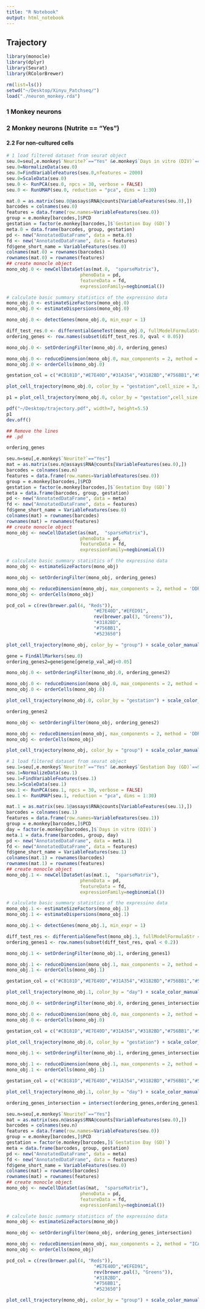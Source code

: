 ```yaml
---
title: "R Notebook"
output: html_notebook
---
```


## Trajectory
```r
library(monocle)
library(dplyr)
library(Seurat)
library(RColorBrewer)

rm(list=ls())
setwd("~/Desktop/Xinyu_Patchseq/")
load("./neuron_monkey.rda")
```

### 1 Monkey neurons
### 2 Monkey neurons (Nutrite == "Yes")
#### 2.2 For non-cultured cells 
```r
# 1 load filtered dataset from seurat object
seu.0=seu[,e.monkey$`Neurite?`=="Yes" &e.monkey$`Days in vitro (DIV)`== 0]
seu.0=NormalizeData(seu.0)
seu.0=FindVariableFeatures(seu.0,nfeatures = 2000)
seu.0=ScaleData(seu.0)
seu.0 <- RunPCA(seu.0, npcs = 30, verbose = FALSE)
seu.0 <- RunUMAP(seu.0, reduction = "pca", dims = 1:30)

mat.0 = as.matrix(seu.0@assays$RNA@counts[VariableFeatures(seu.0),])
barcodes = colnames(seu.0)
features = data.frame(row.names=VariableFeatures(seu.0))
group = e.monkey[barcodes,]$PCD
gestation = factor(e.monkey[barcodes,]$`Gestation Day (GD)`)
meta.0 = data.frame(barcodes, group, gestation)
pd <- new("AnnotatedDataFrame", data = meta.0)
fd <- new("AnnotatedDataFrame", data = features)
fd$gene_short_name = VariableFeatures(seu.0)
colnames(mat.0) = rownames(barcodes)
rownames(mat.0) = rownames(features)
## create monocle object
mono_obj.0 <- newCellDataSet(as(mat.0,  "sparseMatrix"),
                           phenoData = pd, 
                           featureData = fd,
                           expressionFamily=negbinomial())

# calculate basic summary statistics of the expressino data
mono_obj.0 <- estimateSizeFactors(mono_obj.0)
mono_obj.0 <- estimateDispersions(mono_obj.0)

mono_obj.0 <- detectGenes(mono_obj.0, min_expr = 1)

diff_test_res.0 <- differentialGeneTest(mono_obj.0, fullModelFormulaStr = "~gestation")
ordering_genes <- row.names(subset(diff_test_res.0, qval < 0.05))

mono_obj.0 <- setOrderingFilter(mono_obj.0, ordering_genes)

mono_obj.0 <- reduceDimension(mono_obj.0, max_components = 2, method = 'DDRTree')
mono_obj.0 <- orderCells(mono_obj.0)

gestation_col = c("#CB181D","#E7E40D","#31A354","#3182BD","#756BB1","#523650")

plot_cell_trajectory(mono_obj.0, color_by = "gestation",cell_size = 3,show_tree = FALSE,show_branch_points = FALSE) + scale_color_manual(values=gestation_col)

p1 = plot_cell_trajectory(mono_obj.0, color_by = "gestation",cell_size = 3,show_tree = FALSE,show_branch_points = FALSE) + scale_color_manual(values=gestation_col)

pdf("~/Desktop/trajectory.pdf", width=7, height=5.5)
p1
dev.off()

## Remove the lines
## .pd

```

```r
ordering_genes
```

```r
seu.n=seu[,e.monkey$`Neurite?`=="Yes"]
mat = as.matrix(seu.n@assays$RNA@counts[VariableFeatures(seu.0),])
barcodes = colnames(seu.n)
features = data.frame(row.names=VariableFeatures(seu.0))
group = e.monkey[barcodes,]$PCD
gestation = factor(e.monkey[barcodes,]$`Gestation Day (GD)`)
meta = data.frame(barcodes, group, gestation)
pd <- new("AnnotatedDataFrame", data = meta)
fd <- new("AnnotatedDataFrame", data = features)
fd$gene_short_name = VariableFeatures(seu.0)
colnames(mat) = rownames(barcodes)
rownames(mat) = rownames(features)
## create monocle object
mono_obj <- newCellDataSet(as(mat,  "sparseMatrix"),
                           phenoData = pd, 
                           featureData = fd,
                           expressionFamily=negbinomial())

# calculate basic summary statistics of the expressino data
mono_obj <- estimateSizeFactors(mono_obj)

mono_obj <- setOrderingFilter(mono_obj, ordering_genes)

mono_obj <- reduceDimension(mono_obj, max_components = 2, method = 'DDRTree')
mono_obj <- orderCells(mono_obj)

pcd_col = c(rev(brewer.pal(4, "Reds")),
                                "#E7E40D","#EFED91",
                                rev(brewer.pal(3, "Greens")),
                                "#3182BD",
                                "#756BB1",
                                "#523650")

plot_cell_trajectory(mono_obj, color_by = "group") + scale_color_manual(values=pcd_col)
```

```r
gene = FindAllMarkers(seu.0)
ordering_genes2=gene$gene[gene$p_val_adj<0.05]

mono_obj.0 <- setOrderingFilter(mono_obj.0, ordering_genes2)

mono_obj.0 <- reduceDimension(mono_obj.0, max_components = 2, method = 'DDRTree')
mono_obj.0 <- orderCells(mono_obj.0)

plot_cell_trajectory(mono_obj.0, color_by = "gestation") + scale_color_manual(values=gestation_col)
```
```r
ordering_genes2
```

```r
mono_obj <- setOrderingFilter(mono_obj, ordering_genes2)

mono_obj <- reduceDimension(mono_obj, max_components = 2, method = 'DDRTree')
mono_obj <- orderCells(mono_obj)

plot_cell_trajectory(mono_obj, color_by = "group") + scale_color_manual(values=pcd_col)
```

```r
# 1 load filtered dataset from seurat object
seu.1=seu[,e.monkey$`Neurite?`=="Yes" &e.monkey$`Gestation Day (GD)`==90]
seu.1=NormalizeData(seu.1)
seu.1=FindVariableFeatures(seu.1)
seu.1=ScaleData(seu.1)
seu.1 <- RunPCA(seu.1, npcs = 30, verbose = FALSE)
seu.1 <- RunUMAP(seu.1, reduction = "pca", dims = 1:30)

mat.1 = as.matrix(seu.1@assays$RNA@counts[VariableFeatures(seu.1),])
barcodes = colnames(seu.1)
features = data.frame(row.names=VariableFeatures(seu.1))
group = e.monkey[barcodes,]$PCD
day = factor(e.monkey[barcodes,]$`Days in vitro (DIV)`)
meta.1 = data.frame(barcodes, group, day)
pd <- new("AnnotatedDataFrame", data = meta.1)
fd <- new("AnnotatedDataFrame", data = features)
fd$gene_short_name = VariableFeatures(seu.1)
colnames(mat.1) = rownames(barcodes)
rownames(mat.1) = rownames(features)
## create monocle object
mono_obj.1 <- newCellDataSet(as(mat.1,  "sparseMatrix"),
                           phenoData = pd, 
                           featureData = fd,
                           expressionFamily=negbinomial())

# calculate basic summary statistics of the expressino data
mono_obj.1 <- estimateSizeFactors(mono_obj.1)
mono_obj.1 <- estimateDispersions(mono_obj.1)

mono_obj.1 <- detectGenes(mono_obj.1, min_expr = 1)

diff_test_res <- differentialGeneTest(mono_obj.1, fullModelFormulaStr = "~day")
ordering_genes1 <- row.names(subset(diff_test_res, qval < 0.2))

mono_obj.1 <- setOrderingFilter(mono_obj.1, ordering_genes1)

mono_obj.1 <- reduceDimension(mono_obj.1, max_components = 2, method = 'DDRTree')
mono_obj.1 <- orderCells(mono_obj.1)

gestation_col = c("#CB181D","#E7E40D","#31A354","#3182BD","#756BB1","#523650")

plot_cell_trajectory(mono_obj.1, color_by = "day") + scale_color_manual(values=rev(brewer.pal(4, "Reds")))
```
```r
mono_obj.0 <- setOrderingFilter(mono_obj.0, ordering_genes_intersection)

mono_obj.0 <- reduceDimension(mono_obj.0, max_components = 2, method = 'DDRTree')
mono_obj.0 <- orderCells(mono_obj.0)

gestation_col = c("#CB181D","#E7E40D","#31A354","#3182BD","#756BB1","#523650")

plot_cell_trajectory(mono_obj.0, color_by = "gestation") + scale_color_manual(values=gestation_col)
```


```r
mono_obj.1 <- setOrderingFilter(mono_obj.1, ordering_genes_intersection)

mono_obj.1 <- reduceDimension(mono_obj.1, max_components = 2, method = 'DDRTree')
mono_obj.1 <- orderCells(mono_obj.1)

gestation_col = c("#CB181D","#E7E40D","#31A354","#3182BD","#756BB1","#523650")

plot_cell_trajectory(mono_obj.1, color_by = "day") + scale_color_manual(values=rev(brewer.pal(4, "Reds")))
```


```r
ordering_genes_intersection = intersect(ordering_genes,ordering_genes1)

seu.n=seu[,e.monkey$`Neurite?`=="Yes"]
mat = as.matrix(seu.n@assays$RNA@counts[VariableFeatures(seu.0),])
barcodes = colnames(seu.n)
features = data.frame(row.names=VariableFeatures(seu.0))
group = e.monkey[barcodes,]$PCD
gestation = factor(e.monkey[barcodes,]$`Gestation Day (GD)`)
meta = data.frame(barcodes, group, gestation)
pd <- new("AnnotatedDataFrame", data = meta)
fd <- new("AnnotatedDataFrame", data = features)
fd$gene_short_name = VariableFeatures(seu.0)
colnames(mat) = rownames(barcodes)
rownames(mat) = rownames(features)
## create monocle object
mono_obj <- newCellDataSet(as(mat,  "sparseMatrix"),
                           phenoData = pd, 
                           featureData = fd,
                           expressionFamily=negbinomial())

# calculate basic summary statistics of the expressino data
mono_obj <- estimateSizeFactors(mono_obj)

mono_obj <- setOrderingFilter(mono_obj, ordering_genes_intersection)

mono_obj <- reduceDimension(mono_obj, max_components = 2, method = "ICA")
mono_obj <- orderCells(mono_obj)

pcd_col = c(rev(brewer.pal(4, "Reds")),
                                "#E7E40D","#EFED91",
                                rev(brewer.pal(3, "Greens")),
                                "#3182BD",
                                "#756BB1",
                                "#523650")

plot_cell_trajectory(mono_obj, color_by = "group") + scale_color_manual(values=pcd_col)
```